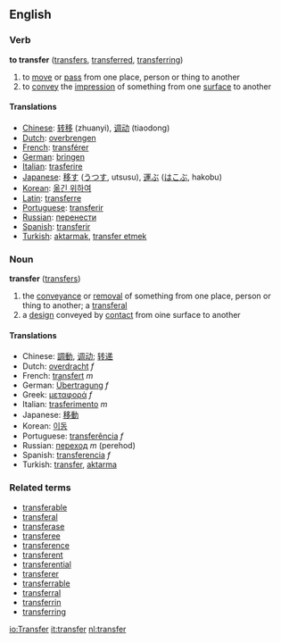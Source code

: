 ==English==
===Verb===
'''to transfer''' ([[transfers]], [[transferred]], [[transferring]])

# to [[move]] or [[pass]] from one place, person or thing to another
# to [[convey]] the [[impression]] of something from one [[surface]] to another

====Translations====
*[[Chinese]]: [[转移]] (zhuanyi), [[调动]] (tiaodong)
*[[Dutch]]: [[overbrengen]]
*[[French]]: [[transférer]]
*[[German]]: [[bringen]]
*[[Italian]]: [[trasferire]]
*[[Japanese]]: [[移す]] ([[うつす]], utsusu), [[運ぶ]] ([[はこぶ]], hakobu)
*[[Korean]]: [[옮긴 위하여]]
*[[Latin]]: [[transferre]]
*[[Portuguese]]: [[transferir]]
*[[Russian]]: [[перенести]]
*[[Spanish]]: [[transferir]]
*[[Turkish]]: [[aktarmak]], [[transfer etmek]]

===Noun===
'''transfer''' ([[transfers]])
# the [[conveyance]] or [[removal]] of something from one place, person or thing to another; a [[transferal]]
# a [[design]] conveyed by [[contact]] from oine surface to another

====Translations====
*Chinese: [[調動]], [[调动]]; [[转递]]
*Dutch: [[overdracht]] ''f''
*French: [[transfert]] ''m''
*German: [[Übertragung]] ''f''
*Greek: [[μεταφορά]] ''f''
*Italian: [[trasferimento]] ''m''
*Japanese: [[移動]]
*Korean: [[이동]]
*Portuguese: [[transferência]] ''f''
*Russian: [[переход]] ''m'' (perehod)
*Spanish: [[transferencia]] ''f''
*Turkish: [[transfer]], [[aktarma]]

===Related terms===
*[[transferable]]
*[[transferal]]
*[[transferase]]
*[[transferee]]
*[[transference]]
*[[transferent]]
*[[transferential]]
*[[transferer]]
*[[transferrable]]
*[[transferral]]
*[[transferrin]]
*[[transferring]]

[[io:Transfer]]
[[it:transfer]]
[[nl:transfer]]